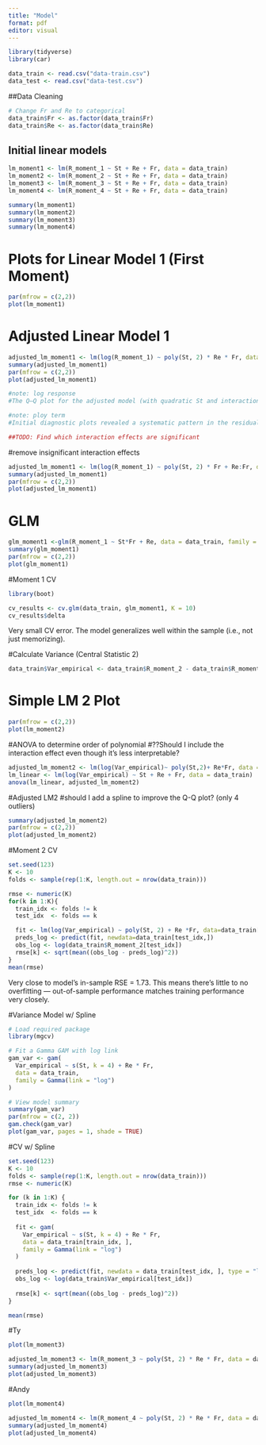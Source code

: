 ```yaml
---
title: "Model"
format: pdf
editor: visual
---
```


```r
library(tidyverse)
library(car)
```

```r
data_train <- read.csv("data-train.csv")
data_test <- read.csv("data-test.csv")
```

##Data Cleaning

```r
# Change Fr and Re to categorical
data_train$Fr <- as.factor(data_train$Fr)
data_train$Re <- as.factor(data_train$Re)

```

## Initial linear models

```r
lm_moment1 <- lm(R_moment_1 ~ St + Re + Fr, data = data_train)
lm_moment2 <- lm(R_moment_2 ~ St + Re + Fr, data = data_train)
lm_moment3 <- lm(R_moment_3 ~ St + Re + Fr, data = data_train)
lm_moment4 <- lm(R_moment_4 ~ St + Re + Fr, data = data_train)

summary(lm_moment1)
summary(lm_moment2)
summary(lm_moment3)
summary(lm_moment4)

```
# Plots for Linear Model 1 (First Moment)
```r
par(mfrow = c(2,2))
plot(lm_moment1)
```
# Adjusted Linear Model 1 
```r
adjusted_lm_moment1 <- lm(log(R_moment_1) ~ poly(St, 2) * Re * Fr, data = data_train) #Make St quadratic
summary(adjusted_lm_moment1)
par(mfrow = c(2,2))
plot(adjusted_lm_moment1)

#note: log response
#The Q–Q plot for the adjusted model (with quadratic St and interactions) indicates that while the central residuals are approximately normal, several extreme points deviate substantially from the expected line. This suggests the presence of heavy tails and influential cases, likely arising from extreme parameter settings. A log transformation of the response or a robust regression approach can mitigate these effects and improve model normality.

#note: ploy term
#Initial diagnostic plots revealed a systematic pattern in the residuals, suggesting that the effect of the Stokes number (St) on the mean cluster volume was nonlinear. To capture this curvature, we included a second-order polynomial term, poly(St, 2), which adds both linear and quadratic components of St to the model. This adjustment improves model flexibility while maintaining interpretability.

##TODO: Find which interaction effects are significant
```

#remove insignificant interaction effects

```r
adjusted_lm_moment1 <- lm(log(R_moment_1) ~ poly(St, 2) * Fr + Re:Fr, data = data_train) #Make St quadratic
summary(adjusted_lm_moment1)
par(mfrow = c(2,2))
plot(adjusted_lm_moment1)
```

# GLM
```r
glm_moment1 <-glm(R_moment_1 ~ St*Fr + Re, data = data_train, family = Gamma(link = "log"))
summary(glm_moment1)
par(mfrow = c(2,2))
plot(glm_moment1)
```
#Moment 1 CV
```r
library(boot)

cv_results <- cv.glm(data_train, glm_moment1, K = 10)
cv_results$delta
```
Very small CV error. The model generalizes well within the sample (i.e., not just memorizing).

#Calculate Variance (Central Statistic 2)
```r
data_train$Var_empirical <- data_train$R_moment_2 - data_train$R_moment_1^2
```

# Simple LM 2 Plot
```r
par(mfrow = c(2,2))
plot(lm_moment2)
```
#ANOVA to determine order of polynomial
#??Should I include the interaction effect even though it's less interpretable?
```r
adjusted_lm_moment2 <- lm(log(Var_empirical)~ poly(St,2)+ Re*Fr, data = data_train)
lm_linear <- lm(log(Var_empirical) ~ St + Re + Fr, data = data_train)
anova(lm_linear, adjusted_lm_moment2)
```

#Adjusted LM2
#should I add a spline to improve the Q-Q plot? (only 4 outliers)
```r
summary(adjusted_lm_moment2)
par(mfrow = c(2,2))
plot(adjusted_lm_moment2)
```

#Moment 2 CV
```r
set.seed(123)
K <- 10
folds <- sample(rep(1:K, length.out = nrow(data_train)))

rmse <- numeric(K)
for(k in 1:K){
  train_idx <- folds != k
  test_idx  <- folds == k

  fit <- lm(log(Var_empirical) ~ poly(St, 2) + Re *Fr, data=data_train[train_idx,])
  preds_log <- predict(fit, newdata=data_train[test_idx,])
  obs_log <- log(data_train$R_moment_2[test_idx])
  rmse[k] <- sqrt(mean((obs_log - preds_log)^2))
}
mean(rmse)
```
Very close to model's in-sample RSE = 1.73. This means there’s little to no overfitting — out-of-sample performance matches training performance very closely.


#Variance Model w/ Spline
```r
# Load required package
library(mgcv)

# Fit a Gamma GAM with log link
gam_var <- gam(
  Var_empirical ~ s(St, k = 4) + Re * Fr,
  data = data_train,
  family = Gamma(link = "log")
)

# View model summary
summary(gam_var)
par(mfrow = c(2, 2))
gam.check(gam_var)
plot(gam_var, pages = 1, shade = TRUE)
```
#CV w/ Spline
```r
set.seed(123)
K <- 10
folds <- sample(rep(1:K, length.out = nrow(data_train)))
rmse <- numeric(K)

for (k in 1:K) {
  train_idx <- folds != k
  test_idx  <- folds == k
  
  fit <- gam(
    Var_empirical ~ s(St, k = 4) + Re * Fr,
    data = data_train[train_idx, ],
    family = Gamma(link = "log")
  )
  
  preds_log <- predict(fit, newdata = data_train[test_idx, ], type = "link")
  obs_log <- log(data_train$Var_empirical[test_idx])
  
  rmse[k] <- sqrt(mean((obs_log - preds_log)^2))
}

mean(rmse)
```


#Ty
```r
plot(lm_moment3)
```

```r
adjusted_lm_moment3 <- lm(R_moment_3 ~ poly(St, 2) * Re * Fr, data = data_train) #Make St quadratic
summary(adjusted_lm_moment3)
plot(adjusted_lm_moment3)
```

#Andy
```r
plot(lm_moment4)
```

```r
adjusted_lm_moment4 <- lm(R_moment_4 ~ poly(St, 2) * Re * Fr, data = data_train) #Make St quadratic
summary(adjusted_lm_moment4)
plot(adjusted_lm_moment4)
```
